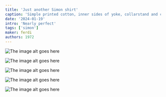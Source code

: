 ```yaml
---
title: 'Just another Simon shirt'
caption: 'Simple printed cotton, inner sides of yoke, collarstand and cuffs in contrasting fabric with a different color (but same pattern ;-). Beautiful antique buffalo horn buttons.'
date: '2024-01-19'
intro: 'Nearly perfect'
tags: ['simon']
maker: ferdi
authors: 1972
---
```


<!-- truncate -->

![The image alt goes here](https://imagedelivery.net/ouSuR9yY1bHt-fuAokSA5Q/showcase-standard-simon-shirt-1/public 'The image caption/title goes here')

![The image alt goes here](https://imagedelivery.net/ouSuR9yY1bHt-fuAokSA5Q/showcase-standard-simon-shirt-2/public 'The image caption/title goes here')

![The image alt goes here](https://imagedelivery.net/ouSuR9yY1bHt-fuAokSA5Q/showcase-standard-simon-shirt-3/public 'The image caption/title goes here')

![The image alt goes here](https://imagedelivery.net/ouSuR9yY1bHt-fuAokSA5Q/showcase-standard-simon-shirt-4/public 'The image caption/title goes here')

![The image alt goes here](https://imagedelivery.net/ouSuR9yY1bHt-fuAokSA5Q/showcase-standard-simon-shirt-5/public 'The image caption/title goes here')
